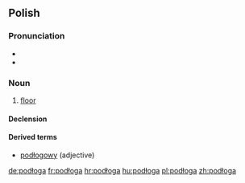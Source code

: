 {{also|podloga}}
==Polish==

===Pronunciation===
* {{IPA|[pɔˈdwɔga]|lang=pl}}
* {{audio|Pl-podłoga.ogg|Audio}}

===Noun===
{{infl|pl|noun|g=f}}

# [[floor]]

====Declension====
{{pl-decl-noun
|podłoga|podłogi
|podłogi|podłóg
|podłodze|podłogom
|podłogę|podłogi
|podłogą|podłogami
|podłodze|podłogach
|podłogo|podłogi
}}

====Derived terms====
* [[podłogowy]] (adjective)

[[de:podłoga]]
[[fr:podłoga]]
[[hr:podłoga]]
[[hu:podłoga]]
[[pl:podłoga]]
[[zh:podłoga]]
